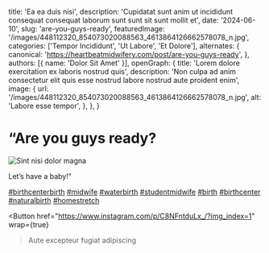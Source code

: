   title: 'Ea ea duis nisi',
  description: 'Cupidatat sunt anim ut incididunt consequat consequat laborum sunt sunt sit sunt mollit et',
  date: '2024-06-10',
  slug: 'are-you-guys-ready',
  featuredImage: '/images/448112320_854073020088563_4613864126662578078_n.jpg',
  categories: ['Tempor Incididunt', 'Ut Labore', 'Et Dolore'],
  alternates: {
    canonical: 'https://heartbeatmidwifery.com/post/are-you-guys-ready',
  },
  authors: [{ name: 'Dolor Sit Amet' }],
  openGraph: {
    title: 'Lorem dolore exercitation ex laboris nostrud quis',
    description: 'Non culpa ad anim consectetur elit quis esse nostrud labore nostrud aute proident enim',
    image: {
      url: '/images/448112320_854073020088563_4613864126662578078_n.jpg',
      alt: 'Labore esse tempor',
    },
  },
}


# “Are you guys ready?

<Image
  src="/images/448112320_854073020088563_4613864126662578078_n.jpg"
  size="large"
  wrap={true}
  alt="Sint nisi dolor magna"
/>

Let’s have a baby!”

[#birthcenterbirth](https://www.instagram.com/explore/tags/birthcenterbirth/) [#midwife](https://www.instagram.com/explore/tags/midwife/) [#waterbirth](https://www.instagram.com/explore/tags/waterbirth/) [#studentmidwife](https://www.instagram.com/explore/tags/studentmidwife/) [#birth](https://www.instagram.com/explore/tags/birth/) [#birthcenter](https://www.instagram.com/explore/tags/birthcenter/) [#naturalbirth](https://www.instagram.com/explore/tags/naturalbirth/) [#homestretch](https://www.instagram.com/explore/tags/homestretch/)

<Button
  href="https://www.instagram.com/p/C8NFntduLx_/?img_index=1"
  wrap={true}
>Aute excepteur fugiat adipiscing</Button>
